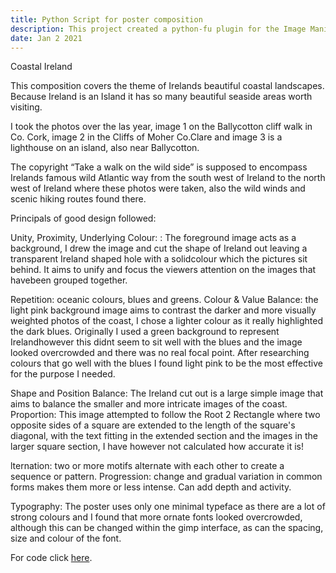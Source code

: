 ```yaml
---
title: Python Script for poster composition
description: This project created a python-fu plugin for the Image Manipulation Program gimp, creating sliders, text input, image selection from pc and other features.
date: Jan 2 2021
---
```

Coastal Ireland 
 
This composition covers the theme of Irelands beautiful coastal landscapes.
Because Ireland is an Island it has so many beautiful seaside areas worth visiting.
 
I took the photos over the las year, image 1 on the Ballycotton cliff walk in Co. Cork,
image 2 in the Cliffs of Moher Co.Clare and image 3 is a lighthouse on an island, also near Ballycotton.
 
The copyright “Take a walk on the wild side” is supposed to encompass Irelands famous wild Atlantic way
from the south west of Ireland to the north west of Ireland where these photos were taken, also the wild winds and scenic hiking routes found there.
 
Principals of good design followed:
 
Unity, Proximity, Underlying Colour:  : The foreground image acts as a background,
I drew the image and cut the shape of Ireland out leaving a transparent Ireland shaped hole with a solidcolour which the pictures sit behind. It aims to unify and focus the viewers attention on the images that havebeen grouped together.

Repetition: oceanic colours, blues and greens.
Colour & Value Balance: the light pink background image aims to contrast the darker and more
visually weighted photos of the coast, I chose a lighter colour as it really highlighted the dark blues. Originally I used a green background to represent Irelandhowever this didnt seem to sit well with the blues and the image looked overcrowded and there was no real focal point. After researching colours that go well with the blues I found light pink to be the most effective for the purpose I needed. 

Shape and Position Balance: The Ireland cut out is a large simple image that aims to
balance the smaller and more intricate images of the coast.
Proportion: This image attempted to follow the Root 2 Rectangle where two opposite sides of a square are extended to the length of the square's diagonal, with the text fitting in the extended section and the images in the larger square section, I have however not calculated how accurate it is!

lternation: two or more motifs alternate with each other to create a sequence or pattern.
Progression: change and gradual variation in common forms makes them more or less intense.
Can add depth and activity. 

Typography: The poster uses only one minimal typeface as there are a lot of strong colours and I found that more ornate fonts looked overcrowded, although this can be changed within the gimp interface, as can the spacing, size and colour of the font.

For code click [here](https://github.com/Melxnie98/Gimp-PythonFu).
